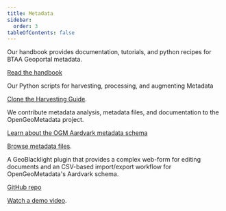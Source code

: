 ```yaml
---
title: Metadata
sidebar:
  order: 3
tableOfContents: false
---
```




<CardGrid>

<Card title="GeoBTAA Metadata Handbook">

Our handbook provides documentation, tutorials, and python recipes for BTAA Geoportal metadata. 

[<Icon name="external" class='inline-icon'/> Read the handbook](https://z.umn.edu/gbl-handbook)

</Card>

<Card title="Metadata Harvesting with Jupyter Notebooks">

Our Python scripts for harvesting, processing, and augmenting Metadata

[<Icon name="external" class='inline-icon'/> Clone the Harvesting Guide](https://github.com/geobtaa/harvesting-guide).
</Card>

<Card title="OpenGeoMetadata">

We contribute metadata analysis, metadata files, and documentation to the OpenGeoMetadata project.

[<Icon name="external" class='inline-icon'/> Learn about the OGM Aardvark metadata schema](https://opengeometadata.org)

[<Icon name="external" class='inline-icon'/> Browse metadata files](https://github.com/opengeometadata).

</Card>

<Card title="GBL Admin">

A GeoBlacklight plugin that provides a complex web-form for editing documents and an CSV-based import/export workflow for OpenGeoMetadata's Aardvark schema.

[<Icon name="external" class='inline-icon'/>  GitHub repo](https://github.com/geobtaa/geoblacklight_admin)

[<Icon name="external" class='inline-icon'/>  Watch a demo video](https://www.youtube.com/watch?v=lWjcr-Ow228).

</Card>

</CardGrid>
